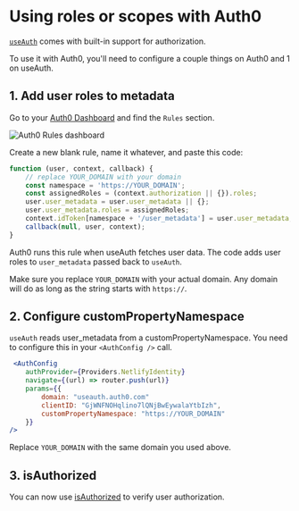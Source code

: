 # Using roles or scopes with Auth0

[`useAuth`](https://useauth.dev) comes with built-in support for authorization.

To use it with Auth0, you'll need to configure a couple things on Auth0 and 1 on useAuth.

## 1. Add user roles to metadata

Go to your [Auth0 Dashboard](https://manage.auth0.com/dashboard) and find the `Rules` section.

![Auth0 Rules dashboard](./images/auth0-rules.png)

Create a new blank rule, name it whatever, and paste this code:

```javascript
function (user, context, callback) {
    // replace YOUR_DOMAIN with your domain
    const namespace = 'https://YOUR_DOMAIN';
    const assignedRoles = (context.authorization || {}).roles;
    user.user_metadata = user.user_metadata || {};
    user.user_metadata.roles = assignedRoles;
    context.idToken[namespace + '/user_metadata'] = user.user_metadata;
    callback(null, user, context);
}
```

Auth0 runs this rule when useAuth fetches user data. The code adds user roles to `user_metadata` passed back to `useAuth`.

Make sure you replace `YOUR_DOMAIN` with your actual domain. Any domain will do as long as the string starts with `https://`.

## 2. Configure customPropertyNamespace

`useAuth` reads user_metadata from a customPropertyNamespace. You need to configure this in your `<AuthConfig />` call.

```jsx
 <AuthConfig
    authProvider={Providers.NetlifyIdentity}
    navigate={(url) => router.push(url)}
    params={{
        domain: "useauth.auth0.com"
        clientID: "GjWNFNOHqlino7lQNjBwEywalaYtbIzh",
        customPropertyNamespace: "https://YOUR_DOMAIN"
    }}
/>
```

Replace `YOUR_DOMAIN` with the same domain you used above.

## 3. isAuthorized

You can now use [isAuthorized](/docs/roles) to verify user authorization.
